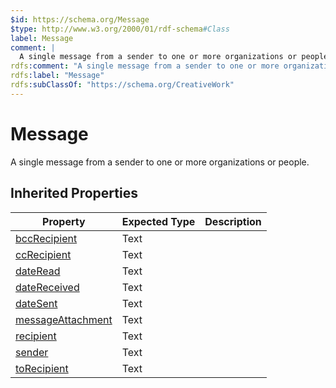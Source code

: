 ```yaml
---
$id: https://schema.org/Message
$type: http://www.w3.org/2000/01/rdf-schema#Class
label: Message
comment: |
  A single message from a sender to one or more organizations or people.
rdfs:comment: "A single message from a sender to one or more organizations or people."
rdfs:label: "Message"
rdfs:subClassOf: "https://schema.org/CreativeWork"
---
```


# Message

A single message from a sender to one or more organizations or people.

## Inherited Properties

| Property | Expected Type | Description |
| --- | --- | --- |
| [bccRecipient](https://schema.org/bccRecipient) | Text |  |
| [ccRecipient](https://schema.org/ccRecipient) | Text |  |
| [dateRead](https://schema.org/dateRead) | Text |  |
| [dateReceived](https://schema.org/dateReceived) | Text |  |
| [dateSent](https://schema.org/dateSent) | Text |  |
| [messageAttachment](https://schema.org/messageAttachment) | Text |  |
| [recipient](https://schema.org/recipient) | Text |  |
| [sender](https://schema.org/sender) | Text |  |
| [toRecipient](https://schema.org/toRecipient) | Text |  |
